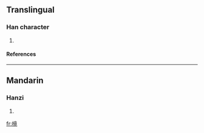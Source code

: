 ==Translingual==
===Han character===
{{Han char|rn=75|rad=木|as=11|sn=15|four=4091<sub>6</sub>|canj=木卜廿山 (DYTU)}}
# {{defn|Han|sort=木11}}
====References====
{{Han ref|kx=0549.100|dkj=15409|dj=0937.090|hdz=21284.030|uh=6A08|ud=27144|bh=E5E0|bd=58848}}

----
==Mandarin==
===Hanzi===
{{cmn-hanzi|pin=[[qíng]] ([[qing2]])|wg=ch'ing<sup>2</sup>}}
# {{defn|Mandarin}}

[[fr:樈]]